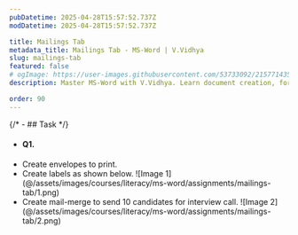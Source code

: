 ```yaml
---
pubDatetime: 2025-04-28T15:57:52.737Z
modDatetime: 2025-04-28T15:57:52.737Z

title: Mailings Tab
metadata_title: Mailings Tab - MS-Word | V.Vidhya
slug: mailings-tab
featured: false
# ogImage: https://user-images.githubusercontent.com/53733092/215771435-25408246-2309-4f8b-a781-1f3d93bdf0ec.png
description: Master MS-Word with V.Vidhya. Learn document creation, formatting, mail merge and other professional skills with real-world applications.

order: 90
---
```


{/* - ## Task */}

- #### Q1.

<ul class="list-[circle]">
    <li>
        Create envelopes to print.
    </li>
    <li>
        Create labels as shown below.
        ![Image 1](@/assets/images/courses/literacy/ms-word/assignments/mailings-tab/1.png)
    </li>
    <li>
        Create mail-merge to send 10 candidates for interview call.
        ![Image 2](@/assets/images/courses/literacy/ms-word/assignments/mailings-tab/2.png)
    </li>
</ul>